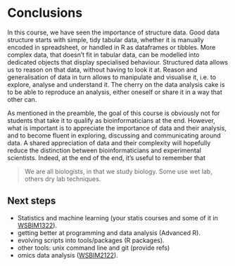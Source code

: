 # Conclusions

In this course, we have seen the importance of structure data. Good
data structure starts with simple, tidy tabular data, whether it is
manually encoded in spreadsheet, or handled in R as dataframes or
tibbles. More complex data, that doesn't fit in tabular data, can be
modelled into dedicated objects that display specialised
behaviour. Structured data allows us to reason on that data, without
having to look it at. Reason and generalisation of data in turn allows
to manipulate and visualise it, i.e. to explore, analyse and
understand it. The cherry on the data analysis cake is to be able to
reproduce an analysis, either oneself or share it in a way that other
can.

As mentioned in the preamble, the goal of this course is obviously not
for students that take it to qualify as bioinformaticians at the
end. However, what is important is to appreciate the importance of
data and their analysis, and to become fluent in exploring, discussing
and communicating around data. A shared appreciation of data and their
complexity will hopefully reduce the distinction between
bioinformaticians and experimental scientists. Indeed, at the end of
the end, it's useful to remember that

> We are all biologists, in that we study biology. Some use wet lab,
> others dry lab techniques.

## Next steps

- Statistics and machine learning (your statis courses and some of it
  in [WSBIM1322](https://github.com/UCLouvain-CBIO/WSBIM1322)).
- getting better at programming and data analysis (Advanced R).
- evolving scripts into tools/packages (R packages).
- other tools: unix command line and git (provide refs)
- omics data analysis ([WSBIM2122](https://github.com/UCLouvain-CBIO/WSBIM2122)).
